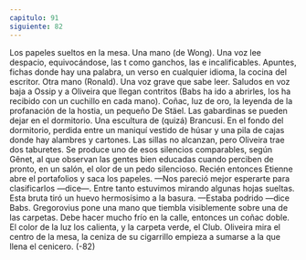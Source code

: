 ```yaml
---
capitulo: 91
siguiente: 82
---
```


Los papeles sueltos en la mesa. Una mano (de Wong). Una voz lee despacio,
equivocándose, las t como ganchos, las e incalificables. Apuntes, fichas donde
hay una palabra, un verso en cualquier idioma, la cocina del escritor. Otra mano
(Ronald). Una voz grave que sabe leer. Saludos en voz baja a Ossip y a Oliveira
que llegan contritos (Babs ha ido a abrirles, los ha recibido con un cuchillo en
cada mano). Coñac, luz de oro, la leyenda de la profanación de la hostia, un
pequeño De Stäel. Las gabardinas se pueden dejar en el dormitorio. Una
escultura de (quizá) Brancusi. En el fondo del dormitorio, perdida entre un
maniquí vestido de húsar y una pila de cajas donde hay alambres y cartones. Las
sillas no alcanzan, pero Oliveira trae dos taburetes. Se produce uno de esos
silencios comparables, según Gênet, al que observan las gentes bien educadas
cuando perciben de pronto, en un salón, el olor de un pedo silencioso. Recién
entonces Etienne abre el portafolios y saca los papeles.
—Nos pareció mejor esperarte para clasificarlos —dice—. Entre tanto
estuvimos mirando algunas hojas sueltas. Esta bruta tiró un huevo hermosísimo
a la basura.
—Estaba podrido —dice Babs.
Gregorovius pone una mano que tiembla visiblemente sobre una de las
carpetas. Debe hacer mucho frío en la calle, entonces un coñac doble. El color de
la luz los calienta, y la carpeta verde, el Club. Oliveira mira el centro de la mesa,
la ceniza de su cigarrillo empieza a sumarse a la que llena el cenicero.
(-82)
